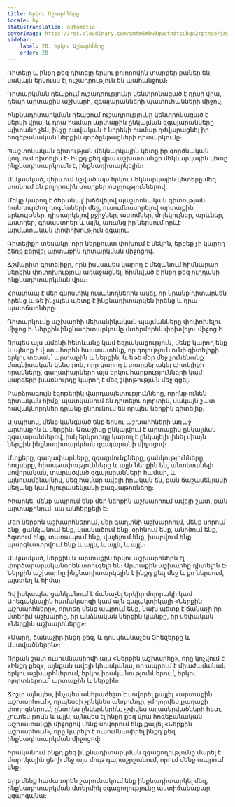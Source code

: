 ```yaml
---
title: Երկու Աշխարհները
locale: hy
statusTranslation: automatic
coverImage: https://res.cloudinary.com/xmfm6mhw3gwctndtcubgx2rptnae/image/upload/v1740468922/small_cover_tratado_de_psicologia_revolucionaria_a4c0dca4e0.webp
sidebar:
    label: 20. Երկու Աշխարհները
    order: 20
---
```

Դիտելը և ինքդ քեզ դիտելը երկու բոլորովին տարբեր բաներ են, սակայն երկուսն էլ ուշադրություն են պահանջում։

Դիտարկման դեպքում ուշադրությունը կենտրոնացած է դրսի վրա, դեպի արտաքին աշխարհ, զգայարանների պատուհանների միջով։

Ինքնադիտարկման դեպքում ուշադրությունը կենտրոնացած է ներսի վրա, և դրա համար արտաքին ընկալման զգայարանները պիտանի չեն, ինչը բավական է նորեկի համար դժվարացնել իր հոգեբանական ներքին գործընթացների դիտարկումը։

Պաշտոնական գիտության մեկնարկային կետը իր գործնական կողմում դիտելին է։ Ինքդ քեզ վրա աշխատանքի մեկնարկային կետը ինքնադիտարկումն է, ինքնադիտարկելին։

Անկասկած, վերևում նշված այս երկու մեկնարկային կետերը մեզ տանում են բոլորովին տարբեր ուղղություններով։

Մեկը կարող է ծերանալ՝ խճճվելով պաշտոնական գիտության հանդուրժող դոգմաների մեջ, ուսումնասիրելով արտաքին երևույթներ, դիտարկելով բջիջներ, ատոմներ, մոլեկուլներ, արևներ, աստղեր, գիսաստղեր և այլն, առանց իր ներսում որևէ արմատական փոփոխություն զգալու։

Գիտելիքի տեսակը, որը ներքուստ փոխում է մեկին, երբեք չի կարող ձեռք բերվել արտաքին դիտարկման միջոցով։

Ճշմարիտ գիտելիքը, որն իսկապես կարող է մեզանում հիմնարար ներքին փոփոխություն առաջացնել, հիմնված է ինքդ քեզ ուղղակի ինքնադիտարկման վրա։

Հրատապ է մեր գնոստիկ ուսանողներին ասել, որ նրանք դիտարկեն իրենց և թե ինչպես պետք է ինքնադիտարկեն իրենց և դրա պատճառները։

Դիտարկումը աշխարհի մեխանիկական պայմանները փոփոխելու միջոց է։ Ներքին ինքնադիտարկումը մտերմորեն փոխվելու միջոց է։

Որպես այս ամենի հետևանք կամ եզրակացություն, մենք կարող ենք և պետք է վստահորեն հաստատենք, որ գոյություն ունի գիտելիքի երկու տեսակ՝ արտաքին և ներքին, և եթե մեր մեջ չունենանք մագնիսական կենտրոն, որը կարող է տարբերակել գիտելիքի որակները, գաղափարների այս երկու հարթությունների կամ կարգերի խառնուրդը կարող է մեզ շփոթության մեջ գցել։

Բարձրագույն էզոթերիկ վարդապետությունները, որոնք ունեն գիտական հիմք, պատկանում են դիտելու ոլորտին, սակայն շատ հավակնորդներ դրանք ընդունում են որպես ներքին գիտելիք։

Այսպիսով, մենք կանգնած ենք երկու աշխարհների առաջ՝ արտաքին և ներքին։ Առաջինը ընկալվում է արտաքին ընկալման զգայարաններով, իսկ երկրորդը կարող է ընկալելի լինել միայն ներքին ինքնադիտարկման զգայարանի միջոցով։

Մտքերը, գաղափարները, զգացմունքները, ցանկությունները, հույսերը, հիասթափությունները և այլն ներքին են, անտեսանելի սովորական, տարածված զգայարանների համար, և այնուամենայնիվ, մեզ համար ավելի իրական են, քան ճաշասենյակի սեղանը կամ հյուրասենյակի բազկաթոռները։

Իհարկե, մենք ապրում ենք մեր ներքին աշխարհում ավելի շատ, քան արտաքինում. սա անհերքելի է։

Մեր ներքին աշխարհներում, մեր գաղտնի աշխարհում, մենք սիրում ենք, ցանկանում ենք, կասկածում ենք, օրհնում ենք, անիծում ենք, ձգտում ենք, տառապում ենք, վայելում ենք, խաբվում ենք, պարգևատրվում ենք և այլն, և այլն, և այլն։

Անկասկած, ներքին և արտաքին երկու աշխարհներն էլ փորձարարականորեն ստուգելի են։ Արտաքին աշխարհը դիտելին է։ Ներքին աշխարհը ինքնադիտարկելին է ինքդ քեզ մեջ և քո ներսում, այստեղ և հիմա։

Ով իսկապես ցանկանում է ճանաչել Երկիր մոլորակի կամ Արեգակնային համակարգի կամ այն ​​գալակտիկայի «Ներքին աշխարհները», որտեղ մենք ապրում ենք, նախ պետք է ճանաչի իր մտերիմ աշխարհը, իր անձնական ներքին կյանքը, իր սեփական «Ներքին աշխարհները»։

«Մարդ, ճանաչիր ինքդ քեզ, և դու կճանաչես Տիեզերքը և Աստվածներին»։

Որքան շատ ուսումնասիրվի այս «Ներքին աշխարհը», որը կոչվում է «Ինքդ քեզ», այնքան ավելի կհասկանա, որ ապրում է միաժամանակ երկու աշխարհներում, երկու իրականություններում, երկու ոլորտներում՝ արտաքին և ներքին։

Ճիշտ այնպես, ինչպես անհրաժեշտ է սովորել քայլել «արտաքին աշխարհում», որպեսզի չընկնես անդունդը, չմոլորվես քաղաքի փողոցներում, ընտրես ընկերներին, չշփվես այլասերվածների հետ, չուտես թույն և այլն, այնպես էլ ինքդ քեզ վրա հոգեբանական աշխատանքի միջոցով մենք սովորում ենք քայլել «Ներքին աշխարհում», որը կարելի է ուսումնասիրել ինքդ քեզ ինքնադիտարկման միջոցով։

Իրականում ինքդ քեզ ինքնադիտարկման զգացողությունը մարել է մարդկային ցեղի մեջ այս մութ դարաշրջանում, որում մենք ապրում ենք։

Երբ մենք համառորեն շարունակում ենք ինքնադիտարկել մեզ, ինքնադիտարկման մտերմիկ զգացողությունը աստիճանաբար կզարգանա։
